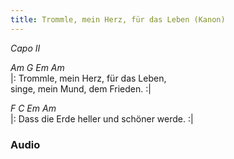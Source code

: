 ```yaml
---
title: Trommle, mein Herz, für das Leben (Kanon)
---
```



*Capo II*

*Am G Em Am*  
|: Trommle, mein Herz, für das Leben,  
singe, mein Mund, dem Frieden. :|  

*F C Em Am*  
|: Dass die Erde heller und schöner werde. :|  

### Audio
<AudioComponent source="/audio/trommle-mein-herz.oga"/>  


